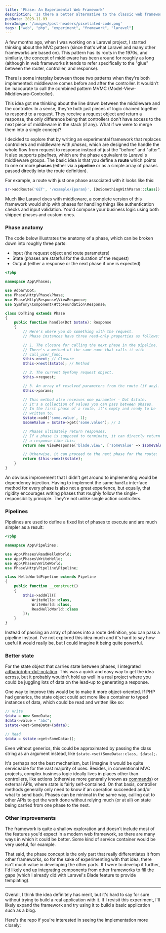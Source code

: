 ```yaml
---
title: 'Phase: An Experimental Web Framework'
description: 'Is there a better alternative to the classic web framework?'
pubDate: 2023-11-03
heroImage: '/images/post-headers/pixellated-code.png'
tags: ["web", "php", "experiment", "framework", "laravel"]
---
```


A few months ago, when I was working on a Laravel project, I started thinking about the MVC pattern (since that's what Laravel and many other frameworks are based on). This pattern has its roots in the 1970s, and similarly, the concept of middleware has been around for roughly as long (although in web frameworks it tends to refer specifically to the "glue" between the router, controller, and response).

There is some interplay between those two patterns when they're both implemented: middleware comes before and after the controller. It wouldn't be inaccurate to call the combined pattern MVMC (Model-View-Middleware-Controller).

This idea got me thinking about the line drawn between the middleware and the controller. In a sense, they're both just pieces of logic chained together to respond to a request. They receive a request object and return a response, the only difference being that controllers don't have access to the next piece of middleware in the stack (if any). What if we were to merge them into a single concept?

I decided to explore that by writing an experimental framework that replaces controllers and middleware with _phases_, which are designed the handle the whole flow from request to response instead of just the "before" and "after". It also supports _pipelines_, which are the phase equivalent to Laravel's middleware groups. The basic idea is that you define a **route** which points to one or more **phases** (either via a **pipeline** or as a simple array of phases passed directly into the route definition).

For example, a route with just one phase associated with it looks like this:

```php
$r->addRoute('GET', '/example/{param}', [DoSomethingWithParam::class]);
```

Much like Laravel does with middleware, a complete version of this framework would ship with phases for handling things like authentication checks and input validation. You'd compose your business logic using both shipped phases and custom ones.

### Phase anatomy

The code below illustrates the anatomy of a phase, which can be broken down into roughly three parts:

* Input (the request object and route parameters)
* State (phases are stateful for the duration of the request)
* Output (either a response or the next phase if one is expected)

```php
<?php

namespace App\Phases;

use Adbar\Dot;
use Phase\Http\Phase\Phase;
use Phase\Http\Response\ViewResponse;
use Symfony\Component\HttpFoundation\Response;

class DoThing extends Phase
{
    public function handle(Dot $state): Response
    {
        // Here's where you do something with the request.
        // Phase instances have three read-only properties as follows:

        // 1. The closure for calling the next phase in the pipeline.
        // There's a method of the same name that calls it with
        // call_user_func.
        $this->next; // Closure
        $this->next($state); // Method

        // 2. The current Symfony request object.
        $this->request;

        // 3. An array of resolved parameters from the route (if any).
        $this->params;

        // This method also receives one parameter - Dot $state.
        // It's a collection of values you can pass between phases.
        // In the first phase of a route, it's empty and ready to be
        // written to.
        $state->add('some.value', 1);
        $someValue = $state->get('some.value'); // 1

        // Phases ultimately return responses.
        // If a phase is supposed to terminate, it can directly return
        // a response like this:
        return new ViewResponse('blade.view', ['someValue' => $someValue]);

        // Otherwise, it can proceed to the next phase for the route:
        return $this->next($state);
    }
}
```

An obvious improvement that I didn't get around to implementing would be dependency injection. Having to implement the same `handle` interface method for every phase is also not a great experience, but equally, that rigidity encourages writing phases that roughly follow the single-responsibility principle. They're not unlike single action controllers.

### Pipelines

Pipelines are used to define a fixed list of phases to execute and are much simpler as a result:

```php
<?php

namespace App\Pipelines;

use App\Phases\ReadHelloWorld;
use App\Phases\WriteHello;
use App\Phases\WriteWorld;
use Phase\Http\Pipeline\Pipeline;

class HelloWorldPipeline extends Pipeline
{
    public function __construct()
    {
        $this->addAll([
            WriteHello::class,
            WriteWorld::class,
            ReadHelloWorld::class
        ]);
    }
}
```

Instead of passing an array of phases into a route definition, you can pass a pipeline instead. I've not explored this idea much and it's hard to say how useful it would really be, but I could imagine it being quite powerful.

### Better state

For the state object that carries state between phases, I integrated [adbario/php-dot-notation](https://github.com/adbario/php-dot-notation). This was a quick and easy way to get the idea across, but it probably wouldn't hold up well in a real project where you could be juggling lots of data on the lead-up to generating a response.

One way to improve this would be to make it more object-oriented. If PHP had generics, the state object could act more like a container to typed instances of data, which could be read and written like so:

```php
// Write
$data = new SomeData;
$data->value = "abc";
$state->set<SomeData>($data);

// Read
$data = $state->get<SomeData>();
```

Even without generics, this could be approximated by passing the class string as an argument instead, like `$state->set(SomeData::class, $data);`.

It's perhaps not the best mechanism, but I imagine it would be quite serviceable for the vast majority of uses. Besides, in conventional MVC projects, complex business logic ideally lives in places other than controllers, like actions (otherwise more generally known as [commands](https://refactoring.guru/design-patterns/command)) or external APIs, where state is fairly self-contained. On that basis, controller methods generally only need to know if an operation succeeded and/or what to send back. Phases can be minimal in the same way, calling out to other APIs to get the work done without relying much (or at all) on state being carried from one phase to the next.

### Other improvements

The framework is quite a shallow exploration and doesn't include most of the features you'd expect in a modern web framework, so there are many ways in which it could be better. Some kind of service container would be very useful, for example.

That said, the phase concept is the only part that really differentiates it from other frameworks, so for the sake of experimenting with that idea, there isn't much value in developing the other parts. If I were to develop it further, I'd likely end up integrating components from other frameworks to fill the gaps (which I already did with Laravel's Blade feature to provide templating).

---

Overall, I think the idea definitely has merit, but it's hard to say for sure without trying to build a real application with it. If I revisit this experiment, I'll likely expand the framework and try using it to build a basic application such as a blog.

Here's the repo if you're interested in seeing the implementation more closely:

<OpenGraphSummary url="https://github.com/Riari/php-phase" />